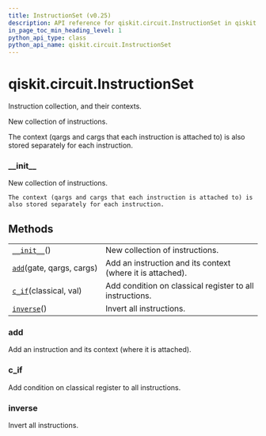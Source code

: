 ```yaml
---
title: InstructionSet (v0.25)
description: API reference for qiskit.circuit.InstructionSet in qiskit v0.25
in_page_toc_min_heading_level: 1
python_api_type: class
python_api_name: qiskit.circuit.InstructionSet
---
```


<span id="qiskit-circuit-instructionset" />

# qiskit.circuit.InstructionSet

<Class id="qiskit.circuit.InstructionSet" isDedicatedPage={true} github="https://github.com/qiskit/qiskit/tree/stable/0.17/qiskit/circuit/instructionset.py" signature="InstructionSet" modifiers="class">
  Instruction collection, and their contexts.

  New collection of instructions.

  The context (qargs and cargs that each instruction is attached to) is also stored separately for each instruction.

  ### \_\_init\_\_

  <Function id="qiskit.circuit.InstructionSet.__init__" signature="__init__()">
    New collection of instructions.

    The context (qargs and cargs that each instruction is attached to) is also stored separately for each instruction.
  </Function>

  ## Methods

  |                                                                                                     |                                                            |
  | --------------------------------------------------------------------------------------------------- | ---------------------------------------------------------- |
  | [`__init__`](#qiskit.circuit.InstructionSet.__init__ "qiskit.circuit.InstructionSet.__init__")()    | New collection of instructions.                            |
  | [`add`](#qiskit.circuit.InstructionSet.add "qiskit.circuit.InstructionSet.add")(gate, qargs, cargs) | Add an instruction and its context (where it is attached). |
  | [`c_if`](#qiskit.circuit.InstructionSet.c_if "qiskit.circuit.InstructionSet.c_if")(classical, val)  | Add condition on classical register to all instructions.   |
  | [`inverse`](#qiskit.circuit.InstructionSet.inverse "qiskit.circuit.InstructionSet.inverse")()       | Invert all instructions.                                   |

  ### add

  <Function id="qiskit.circuit.InstructionSet.add" signature="add(gate, qargs, cargs)">
    Add an instruction and its context (where it is attached).
  </Function>

  ### c\_if

  <Function id="qiskit.circuit.InstructionSet.c_if" signature="c_if(classical, val)">
    Add condition on classical register to all instructions.
  </Function>

  ### inverse

  <Function id="qiskit.circuit.InstructionSet.inverse" signature="inverse()">
    Invert all instructions.
  </Function>
</Class>

